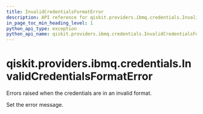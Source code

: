 ```yaml
---
title: InvalidCredentialsFormatError
description: API reference for qiskit.providers.ibmq.credentials.InvalidCredentialsFormatError
in_page_toc_min_heading_level: 1
python_api_type: exception
python_api_name: qiskit.providers.ibmq.credentials.InvalidCredentialsFormatError
---
```


# qiskit.providers.ibmq.credentials.InvalidCredentialsFormatError

<Class id="qiskit.providers.ibmq.credentials.InvalidCredentialsFormatError" isDedicatedPage={true} github="https://github.com/qiskit/qiskit-ibmq-provider/tree/stable/0.16/qiskit/providers/ibmq/credentials/exceptions.py" signature="InvalidCredentialsFormatError(*message)">
  Errors raised when the credentials are in an invalid format.

  Set the error message.
</Class>

